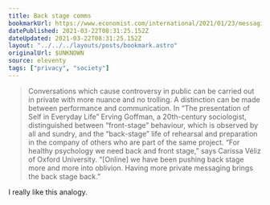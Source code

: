 ```yaml
---
title: Back stage comms
bookmarkUrl: https://www.economist.com/international/2021/01/23/messaging-services-are-providing-a-more-private-internet
datePublished: 2021-03-22T08:31:25.152Z
dateUpdated: 2021-03-22T08:31:25.152Z
layout: "../../../layouts/posts/bookmark.astro"
originalUrl: $UNKNOWN
source: eleventy
tags: ["privacy", "society"]
---
```


> Conversations which cause controversy in public can be carried out in private with more nuance and no trolling. A distinction can be made between performance and communication. In “The presentation of Self in Everyday Life” Erving Goffman, a 20th-century sociologist, distinguished between “front-stage” behaviour, which is observed by all and sundry, and the “back-stage” life of rehearsal and preparation in the company of others who are part of the same project. “For healthy psychology we need back and front stage,” says Carissa Véliz of Oxford University. “[Online] we have been pushing back stage more and more into oblivion. Having more private messaging brings the back stage back.”

I really like this analogy.
